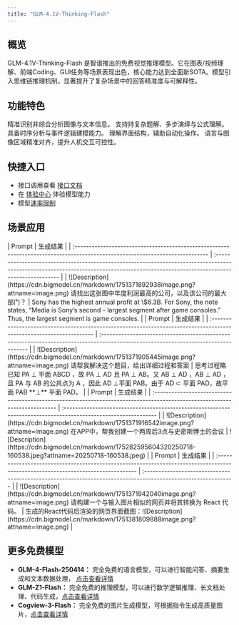 ```yaml
---
title: "GLM-4.1V-Thinking-Flash"
---
```


## <Icon icon="rectangle-list" iconType="solid" color="#134CFF" size={28} />   概览

GLM-4.1V-Thinking-Flash 是智谱推出的免费视觉推理模型。它在图表/视频理解、前端Coding、GUI任务等场景表现出色，核心能力达到全面新SOTA。模型引入思维链推理机制，显著提升了复杂场景中的回答精准度与可解释性。

## <Icon icon="stars" iconType="solid" color="#134CFF" size={28} />   功能特色

<AccordionGroup>
  <Accordion title="图文理解" defaultOpen icon="image">
    精准识别并综合分析图像与文本信息。
  </Accordion>
  <Accordion title="数学与科学推理" defaultOpen icon="chart-line">
    支持持复杂题解、多步演绎与公式理解。
  </Accordion>
  <Accordion title="视频理解" defaultOpen icon="video">
    具备时序分析与事件逻辑建模能力。
  </Accordion>
  <Accordion title="GUI 与网页智能体任务" defaultOpen icon="code">
    理解界面结构，辅助自动化操作。
  </Accordion>
  <Accordion title="视觉锚定与实体定位" defaultOpen icon="eyes">
    语言与图像区域精准对齐，提升人机交互可控性。
  </Accordion>
</AccordionGroup>

## <Icon icon="arrow-left-to-line" iconType="solid" color="#134CFF" size={28} />   快捷入口

- 接口调用查看 [接口文档](https://www.bigmodel.cn/dev/api/visual-reasoning-model/GLM-4.1V-Thinking)
- 在 [体验中心](https://www.bigmodel.cn/trialcenter/modeltrial/multimodal?modelCode=glm-4.1v-thinking-flash) 体验模型能力
- 模型[速率限制](https://www.bigmodel.cn/usercenter/proj-mgmt/rate-limits)

## <Icon icon="diamonds-4" iconType="solid" color="#134CFF" size={28} />   场景应用

<Tabs>
  <Tab title="图片问答">
    | Prompt                                                                                                                        | 生成结果                                                                                                                                                                                 |
    | :---------------------------------------------------------------------------------------------------------------------------- | :----------------------------------------------------------------------------------------------------------------------------------------------------------------------------------- |
    | ![Description](https://cdn.bigmodel.cn/markdown/1751371892938image.png?attname=image.png)        请找出这张图中年度利润最高的公司，以及该公司的最大部门？ | Sony has the highest annual profit at \$6.3B. For Sony, the note states, “Media is Sony’s second - largest segment after game consoles.” Thus, the largest segment is game consoles. |
  </Tab>
  <Tab title="学科解题">
    | Prompt                                                                                                               | 生成结果                                                                                                                                |
    | :------------------------------------------------------------------------------------------------------------------- | :---------------------------------------------------------------------------------------------------------------------------------- |
    | ![Description](https://cdn.bigmodel.cn/markdown/1751371905445image.png?attname=image.png)        请帮我解决这个题目，给出详细过程和答案 | 思考过程略已知 PA ⊥ 平面 ABCD ，故 PA ⊥ AD 且 PA ⊥ AB。又 AB ⊥ AD ，AB ⊥ AD ，且 PA 与 AB 的公共点为 A ，因此 AD ⊥平面 PAB。由于 AD ⊂ 平面 PAD，故平面 PAB **⊥** 平面 PAD。 |
  </Tab>
  <Tab title="GUI Agent">
    | Prompt                                                                                                                      | 生成结果                                                                                                            |
    | :-------------------------------------------------------------------------------------------------------------------------- | :-------------------------------------------------------------------------------------------------------------- |
    | ![Description](https://cdn.bigmodel.cn/markdown/1751371916542image.png?attname=image.png)        在APP中，帮我创建一个两周后3点与史密斯博士的会议 | ![Description](https://cdn.bigmodel.cn/markdown/175282595604320250718-160538.jpeg?attname=20250718-160538.jpeg) |
  </Tab>
  <Tab title="前端网页Coding">
    | Prompt                                                                                                                            | 生成结果                                                                                                           |
    | :-------------------------------------------------------------------------------------------------------------------------------- | :------------------------------------------------------------------------------------------------------------- |
    | ![Description](https://cdn.bigmodel.cn/markdown/1751371942040image.png?attname=image.png)        请构建一个与输入图片相似的网页并将其转换为 React  代码。 | 生成的React代码后渲染的网页界面截图：![Description](https://cdn.bigmodel.cn/markdown/1751381809888image.png?attname=image.png) |
  </Tab>
</Tabs>

## <Icon icon="ampersand" iconType="solid" color="#134CFF" size={28} />   更多免费模型

- **GLM-4-Flash-250414：** 完全免费的语言模型，可以进行智能问答、摘要生成和文本数据处理， [点击查看详情](https://bigmodel.cn/dev/activities/free/glm-4-flash)
- **GLM-Z1-Flash：** 完全免费的推理模型，可以进行数学逻辑推理、长文档处理、代码生成，[点击查看详情](https://bigmodel.cn/dev/activities/free/glm-z1-flash)
- **Cogview-3-Flash：** 完全免费的图片生成模型，可根据指令生成高质量图片，[点击查看详情](https://bigmodel.cn/dev/activities/free/cogview-3-flash)